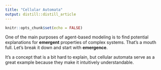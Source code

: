 ```yaml
---
title: "Cellular Automata"
output: distill::distill_article
---
```


```r
knitr::opts_chunk$set(echo = FALSE)
```

One of the main purposes of agent-based modeling is to find potential explanations for **emergent** properties of complex systems.
That's a mouth full.
Let's break it down and start with **emergence**.

It's a concept that is a bit hard to explain, but cellular automata serve as a great example because they make it intuitively understandable.







